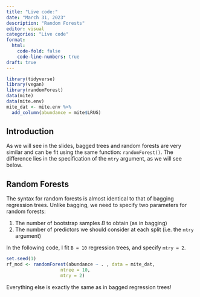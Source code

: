 ```yaml
---
title: "Live code:"
date: "March 31, 2023"
description: "Random Forests"
editor: visual
categories: "Live code"
format:
  html: 
    code-fold: false
    code-line-numbers: true
draft: true
---
```


```r
library(tidyverse)
library(vegan)
library(randomForest)
data(mite)
data(mite.env)
mite_dat <- mite.env %>%
  add_column(abundance = mite$LRUG)
```

## Introduction

As we will see in the slides, bagged trees and random forests are very similar and can be fit using the same function: `randomForest()`. The difference lies in the specification of the `mtry` argument, as we will see below.

## Random Forests

The syntax for random forests is almost identical to that of bagging regression trees. Unlike bagging, we need to specify two parameters for random forests:

1.  The number of bootstrap samples $B$ to obtain (as in bagging)
2.  The number of predictors we should consider at each split (i.e. the `mtry` argument)

In the following code, I fit `B = 10` regression trees, and specify `mtry = 2`.

```r
set.seed(1)
rf_mod <- randomForest(abundance ~ . , data = mite_dat,
                    ntree = 10, 
                    mtry = 2)
```

Everything else is exactly the same as in bagged regression trees!
